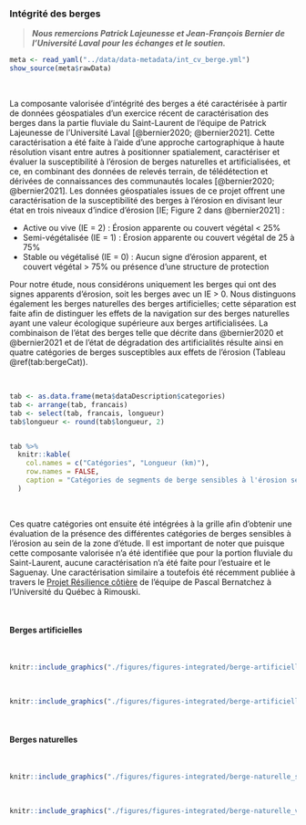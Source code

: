 ### Intégrité des berges {#berge}

> ***Nous remercions Patrick Lajeunesse et Jean-François Bernier de l'Université Laval pour les échanges et le soutien.***

```r
meta <- read_yaml("../data/data-metadata/int_cv_berge.yml")
show_source(meta$rawData)
```

<br/>

La composante valorisée d’intégrité des berges a été caractérisée à partir de données géospatiales d’un exercice récent de caractérisation des berges dans la partie fluviale du Saint-Laurent de l’équipe de Patrick Lajeunesse de l’Université Laval [@bernier2020; @bernier2021]. Cette caractérisation a été faite à l’aide d’une approche cartographique à haute résolution visant entre autres à positionner spatialement, caractériser et évaluer la susceptibilité à l’érosion de berges naturelles et artificialisées, et ce, en combinant des données de relevés terrain, de télédétection et dérivées de connaissances des communautés locales [@bernier2020; @bernier2021]. Les données géospatiales issues de ce projet offrent une caractérisation de la susceptibilité des berges à l’érosion en divisant leur état en trois niveaux d’indice d’érosion [IE; Figure 2 dans @bernier2021] :

- Active ou vive (IE = 2) : Érosion apparente ou couvert végétal < 25%
- Semi-végétalisée (IE = 1) : Érosion apparente ou couvert végétal de 25 à 75%
- Stable ou végétalisé (IE = 0) : Aucun signe d'érosion apparent, et couvert végétal > 75% ou présence d'une structure de protection

Pour notre étude, nous considérons uniquement les berges qui ont des signes apparents d’érosion, soit les berges avec un IE > 0. Nous distinguons également les berges naturelles des berges artificielles; cette séparation est faite afin de distinguer les effets de la navigation sur des berges naturelles ayant une valeur écologique supérieure aux berges artificialisées. La combinaison de l’état des berges telle que décrite dans @bernier2020 et @bernier2021 et de l’état de dégradation des artificialités résulte ainsi en quatre catégories de berges susceptibles aux effets de l’érosion (Tableau \@ref(tab:bergeCat)).

<br/>

```r
tab <- as.data.frame(meta$dataDescription$categories)
tab <- arrange(tab, francais)
tab <- select(tab, francais, longueur)
tab$longueur <- round(tab$longueur, 2)


tab %>%
  knitr::kable(
    col.names = c("Catégories", "Longueur (km)"),
    row.names = FALSE,
    caption = "Catégories de segments de berge sensibles à l'érosion selon leur artificialité et leur indice d'érosion (IE) considérés pour l'analyse d'évaluation des effets cumulatifs et leur longueur totale en $km$ au sein des données de caractérisation des berges de la partie fluviale du Saint-Laurent [@bernier2020; @bernier2021]"
  )
```

<br/>

Ces quatre catégories ont ensuite été intégrées à la grille afin d’obtenir une évaluation de la présence des différentes catégories de berges sensibles à l’érosion au sein de la zone d’étude. Il est important de noter que puisque cette composante valorisée n’a été identifiée que pour la portion fluviale du Saint-Laurent, aucune caractérisation n’a été faite pour l’estuaire et le Saguenay. Une caractérisation similaire a toutefois été récemment publiée à travers le [Projet Résilience côtière](https://ldgizc.uqar.ca/Web/projets/projet-resilience-cotiere) de l’équipe de Pascal Bernatchez à l’Université du Québec à Rimouski.

<br/>

#### Berges artificielles

<br>

```r
knitr::include_graphics("./figures/figures-integrated/berge-artificielle_semi_vegetalisee.png")
```

<br>

```r
knitr::include_graphics("./figures/figures-integrated/berge-artificielle_vive.png")
```

<br>

#### Berges naturelles 

<br>

```r
knitr::include_graphics("./figures/figures-integrated/berge-naturelle_semi_vegetalisee.png")
```

<br>

```r
knitr::include_graphics("./figures/figures-integrated/berge-naturelle_vive.png")
```

<br>
